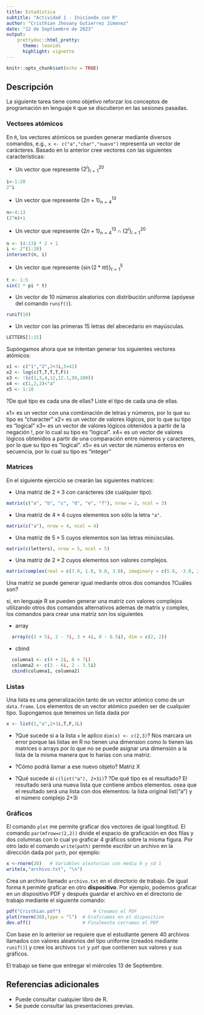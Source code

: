 ---
title: Estadística
subtitle: "Actividad 1 - Iniciando con R"
author: "Cristhian Jhovany Gutierrez Jimenez"
date: "12 de Septiembre de 2023"
output: 
    prettydoc::html_pretty:
      theme: leonids
      highlight: vignette
---

```{r setup, include=FALSE}
knitr::opts_chunk$set(echo = TRUE)
```

## Descripción

La siguiente tarea tiene como objetivo reforzar los conceptos de programación en lenguaje `R` que se discutieron en las sesiones pasadas. 

### Vectores atómicos

En `R`, los vectores atómicos se pueden generar mediante diversos comandos, e.g., `x <- c("a","char","nuevo")` representa un vector de carácteres. Basado en lo anterior cree vectores con las siguientes características:

+ Un vector que represente $\{2^i\}_{i=1}^{20}$
```{r}
i<-1:20
2^i

```

+ Un vector que represente $\{2n+1\}_{n=4}^{13}$
```{r}
n<-4:13
(2^n)+1

```

+ Un vector que represente $\{2n+1\}_{n=4}^{13} \cap \{2^i\}_{i=1}^{20}$
```{r}
n <- (4:13) * 2 + 1
i <- 2^(1:20)
intersect(n, i)

```

+ Un vector que represente $\{\sin(2*\pi t)\}_{t=1}^5$
```{r}
t <- 1:5
sin(2 * pi * t)

```

+ Un vector de $10$ números aleatorios con distribución uniforme (apóyese del comando `runif()`).
```{r}
runif(10)

```

+ Un vector con las primeras 15 letras del abecedario en mayúsculas.
```{r}
LETTERS[1:15]

```


Supóngamos ahora que se intentan generar los siguientes vectores atómicos:


```{r, echo=T}
x1 <- c("1","2",2+3i,5+41)
x2 <- log(c(T,T,T,T,F))
x3 <- !(c(1,3,4,12,12.1,99,100))
x4 <- c(1,2,3)<"a"
x5 <- 1:10
```

?De qué tipo es cada una de ellas? Liste el tipo de cada una de ellas.

x1= es un vector con una combinación de letras y números, por lo que su tipo es "character"
x2= es un vector de valores lógicos, por lo que su tipo es "logical"
x3= es un vector de valores lógicos obtenidos a partir de la negación !, por lo cual su tipo es "logical".
x4= es un vector de valores lógicos obtenidos a partir de una comparación entre números y caracteres, por lo que su tipo es "logical".
x5= es un vector de números enteros en secuencia, por lo cual su tipo es "integer"


### Matrices

En el siguiente ejercicio se crearán las siguientes matrices:
 
+ Una matriz de $2\times3$ con carácteres (de cualquier tipo).
```{r}
matrix(c("a", "b", "c", "d", "e", "f"), nrow = 2, ncol = 3)

```

+ Una matriz de $4\times4$ cuyos elementos son sólo la letra `"a"`.
```{r}
matrix(c("a"), nrow = 4, ncol = 4)

```

+ Una matriz de $5\times5$ cuyos elementos son las letras minúsculas.
```{r}
matrix(c(letters), nrow = 5, ncol = 5)

```

+ Una matriz de $2\times2$ cuyos elementos son valores complejos.
```{r}
matrix(complex(real = c(7.0, 1.0, 9.0, 3.0), imaginary = c(5.6, -3.0, 2.0, -6.5)), nrow = 2)

```

Una matriz se puede generar igual mediante otros dos comandos ?Cuáles son?

si, en lenguaje R se pueden generar una matriz con valores complejos utilizando otros dos comandos alternativos ademas de matrix y complex, los comandos para crear una matriz son los siguientes

+ array
```{r}
  array(c(2 + 5i, 2 - 7i, 3 + 4i, 8 - 6.5i), dim = c(2, 2))
```
+ cbind
```{r}
  columna1 <- c(4 + 2i, 8 + 7i)
  columna2 <- c(3 - 6i, 2 - 3.5i)
  cbind(columna1, columna2)
```


### Listas 

Una lista es una generalización tanto de un vector atómico como de un `data.frame`. Los elementos de un vector atómico pueden ser de cualquier tipo. Supongamos que tenemos un lista dada por

```{r, eval=FALSE}
x <- list(1,"a",2+3i,T,F,1L)
```

- ?Qué sucede si a la lista `x` le aplico `dim(x) <- c(2,3)`?
Nos marcara un error porque las listas en R no tienen una dimension como lo tienen las matrices o arrays por lo que no se puede asignar una dimensión a la lista de la misma manera que lo harías con una matriz.

- ?Cómo podrá llamar a ese nuevo objeto?
Matriz X

- ?Qué sucede si `c(list("a"), 2+3i)`? ?De qué tipo es el resultado?
El resultado será una nueva lista que contiene ambos elementos. osea que el resultado será una lista con dos elementos: la lista original list("a") y el número complejo 2+3i
 
### Gráficos

El comando `plot` me permite graficar dos vectores de igual longtitud. El comando `par(mfrow=c(2,2))` divide el espacio de graficación en dos filas y dos columnas con lo cual yo graficar 4 gráficos sobre la misma figura. 
Por otro lado el comando `write(path)` permite escribir un archivo en la dirección dada por `path`, por ejemplo:

```{r eval=FALSE}
x <-rnorm(20)   # Variables aleatorias con media 0 y sd 1
write(x,"archivo.txt", "\n")
```
Crea un archivo llamado `archivo.txt` en el directorio de trabajo. De igual forma `R` permite graficar en otro **dispositivo**. Por ejemplo, podemos graficar en un dispositivo PDF y después guardar el archivo en el directorio de trabajo mediante el siguiente comando:

```{r eval=FALSE}
pdf("Cristhian.pdf")            # Creamos el PDF
plot(rnorm(30),type = "l")  # Graficamos en el dispositivo
dev.off()                   # Finalmente cerramos el PDF

```

Con base en lo anterior se requiere que el estudiante genere 40 archivos llamados con valores aleatorios del tipo uniforme (creados mediante `runif()`) y cree los archivos `txt` y `pdf` que contienen sus valores y sus gráficos. 

El trabajo se tiene que entregar el miércoles 13 de Septiembre.

## Referencias adicionales

- Puede consultar cualquier libro de R.
- Se puede consultar las presentaciones previas.
